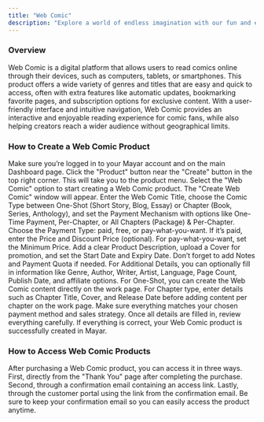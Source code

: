```yaml
---
title: "Web Comic"
description: "Explore a world of endless imagination with our fun and entertaining Web Comic product!"
---
```


### Overview

Web Comic is a digital platform that allows users to read comics online through their devices, such as computers, tablets, or smartphones. This product offers a wide variety of genres and titles that are easy and quick to access, often with extra features like automatic updates, bookmarking favorite pages, and subscription options for exclusive content. With a user-friendly interface and intuitive navigation, Web Comic provides an interactive and enjoyable reading experience for comic fans, while also helping creators reach a wider audience without geographical limits.

### How to Create a Web Comic Product

<Steps>
  <Step title="Log in to Dashboard">
    Make sure you’re logged in to your Mayar account and on the main Dashboard page.
  </Step>
  <Step title="Access Product Menu">
    Click the "Product" button near the "Create" button in the top right corner. This will take you to the product menu.
  </Step>
  <Step title="Choose Product Type">
    Select the "Web Comic" option to start creating a Web Comic product. The "Create Web Comic" window will appear.
  </Step>
  <Step title="Fill in Product Details">
    Enter the Web Comic Title, choose the Comic Type between One-Shot (Short Story, Blog, Essay) or Chapter (Book, Series, Anthology), and set the Payment Mechanism with options like One-Time Payment, Per-Chapter, or All Chapters (Package) & Per-Chapter. Choose the Payment Type: paid, free, or pay-what-you-want. If it’s paid, enter the Price and Discount Price (optional). For pay-what-you-want, set the Minimum Price. Add a clear Product Description, upload a Cover for promotion, and set the Start Date and Expiry Date. Don’t forget to add Notes and Payment Quota if needed. For Additional Details, you can optionally fill in information like Genre, Author, Writer, Artist, Language, Page Count, Publish Date, and affiliate options.
  </Step>
  <Step title="Create Content">
    For One-Shot, you can create the Web Comic content directly on the work page. For Chapter type, enter details such as Chapter Title, Cover, and Release Date before adding content per chapter on the work page. Make sure everything matches your chosen payment method and sales strategy.
  </Step>
  <Step title="Review and Finish">
    Once all details are filled in, review everything carefully. If everything is correct, your Web Comic product is successfully created in Mayar.
  </Step>
</Steps>

### How to Access Web Comic Products

After purchasing a Web Comic product, you can access it in three ways. First, directly from the "Thank You" page after completing the purchase. Second, through a confirmation email containing an access link. Lastly, through the customer portal using the link from the confirmation email. Be sure to keep your confirmation email so you can easily access the product anytime.